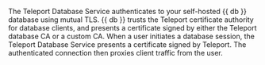 The Teleport Database Service authenticates to your self-hosted {{ db }}
database using mutual TLS. {{ db }} trusts the Teleport certificate authority
for database clients, and presents a certificate signed by either the Teleport
database CA or a custom CA. When a user initiates a database session, the
Teleport Database Service presents a certificate signed by Teleport. The
authenticated connection then proxies client traffic from the user.

